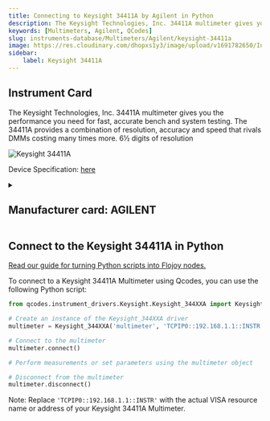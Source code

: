 ```yaml
---
title: Connecting to Keysight 34411A by Agilent in Python
description: The Keysight Technologies, Inc. 34411A multimeter gives you the performance you need for fast, accurate bench and system testing. The 34411A provides a combination of resolution, accuracy and speed that rivals DMMs costing many times more. 6½ digits of resolution
keywords: [Multimeters, Agilent, QCodes] 
slug: instruments-database/Multimeters/Agilent/keysight-34411a 
image: https://res.cloudinary.com/dhopxs1y3/image/upload/v1691782650/Instruments/Multimeters/Keysight-34411A/Keysight-34411A.jpg
sidebar:
    label: Keysight 34411A 
---
```



## Instrument Card

The Keysight Technologies, Inc. 34411A multimeter gives you the performance you need for fast, accurate bench and system testing. The 34411A provides a combination of resolution, accuracy and speed that rivals DMMs costing many times more. 6½ digits of resolution

![Keysight 34411A](https://res.cloudinary.com/dhopxs1y3/image/upload/v1691782650/Instruments/Multimeters/Keysight-34411A/Keysight-34411A.jpg)

Device Specification: [here](https://www.keysight.com/us/en/assets/7018-01326/data-sheets/5989-3738.pdf)

<details style={{ marginTop: "15px"}}>
<summary><h2 style={{display:'inline'}}>Manufacturer card: AGILENT</h2></summary>

![AGILENT](https://res.cloudinary.com/dhopxs1y3/image/upload/v1692126006/Instruments/Vendor%20Logos/Agilent.png)

Keysight Technologies, or Keysight, is an American company that manufactures electronics test and measurement equipment and software

- Headquarters: USA
- Yearly Revenue (millions, USD): 5420
- Vendor Website: [here](https://www.keysight.com/us/en/home.html)

</details>


<FeaturedInstrumentVideo category="MULTIMETERS" />

## Connect to the Keysight 34411A in Python

[Read our guide for turning Python scripts into Flojoy nodes.](https://docs.flojoy.ai/contribution/blocks/custom-flojoy-block/)



<Tabs>
<TabItem value="Flojoy" label="Flojoy" className="flojoy-instrument-tabs">

<SectionsCard category="MULTIMETERS" manufacturer="Agilent"></SectionsCard>

</TabItem>
<TabItem value="QCodes" label="QCodes">

To connect to a Keysight 34411A Multimeter using Qcodes, you can use the following Python script:

```python
from qcodes.instrument_drivers.Keysight.Keysight_344XXA import Keysight_344XXA

# Create an instance of the Keysight_344XXA driver
multimeter = Keysight_344XXA('multimeter', 'TCPIP0::192.168.1.1::INSTR')

# Connect to the multimeter
multimeter.connect()

# Perform measurements or set parameters using the multimeter object

# Disconnect from the multimeter
multimeter.disconnect()
```

Note: Replace `'TCPIP0::192.168.1.1::INSTR'` with the actual VISA resource name or address of your Keysight 34411A Multimeter.

</TabItem>
</Tabs>